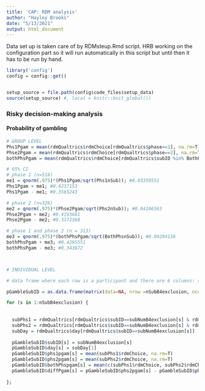 ```yaml
---
title: 'CAP: RDM analysis'
author: "Hayley Brooks"
date: "5/13/2021"
output: html_document
---
```


Data set up is taken care of by RDMsteup.Rmd script. HRB working on the configuration part so it will run automatically in this script but until then it has to be run by hand.
```r

library('config')
config = config::get()


setup_source = file.path(config$code_files$setup_data)
source(setup_source) #, local = knitr::knit_global())

```


### Risky decision-making analysis
#### Probability of gambling
```r
# GROUP LEVEL
Phs1Pgam = mean(rdmQualtrics$rdmChoice[rdmQualtrics$phase==1], na.rm=T); # phase 1 pgamble = 0.3901198
Phse2Pgam = mean(rdmQualtrics$rdmChoice[rdmQualtrics$phase==2], na.rm=T); # phase 2 pgamble = 0.3783025
bothPhsPgam = mean(rdmQualtrics$rdmChoice[rdmQualtrics$subID %in% BothPhsSubIDs], na.rm=T); # pgamble across participants who completed both phase 1 and phase (n=313) = 0.3867135

# 95% CI
# phase 1 (n=518)
me1 = qnorm(.975)*(Phs1Pgam/sqrt(Phs1nSub)); #0.03359551
Phs1Pgam + me1; #0.4237153
Phs1Pgam - me1; #0.3565243

# phase 2 (n=326)
me2 = qnorm(.975)*(Phse2Pgam/sqrt(Phs2nSub)); #0.04106563
Phse2Pgam + me2; #0.4193681
Phse2Pgam - me2; #0.3372368

# phase 1 and phase 2 (n = 313)
me3 = qnorm(.975)*(bothPhsPgam/sqrt(BothPhsnSub)); #0.04284156
bothPhsPgam + me3; #0.4295551
bothPhsPgam - me3; #0.343872



# INDIVIDUAL LEVEL

# data frame where each row is a participant and there are 6 columns: {subID, day, phase 1, phase 2, both  phases, diffPgam}. If a participant is not included because they did not complete phase 2 or they were excluded, there will be an NaN in the corresponding  column. "diffPgam" is the difference in probability of gambling between two phases if we have that information for a given participant

pGambleSubID = as.data.frame(matrix(data=NA, nrow =nSubB4exclusion, ncol=6, dimnames=list(c(NULL), c("subID", "day", "phs1pgam","phs2pgam","bothPhspgam", "diffPgam"))))

for (s in 1:nSubB4exclusion) {
  
  
  subPhs1 = rdmQualtrics[rdmQualtrics$subID==subNumB4exclusion[s] & rdmQualtrics$phase==1,rdmColumns];
  subPhs2 = rdmQualtrics[rdmQualtrics$subID==subNumB4exclusion[s] & rdmQualtrics$phase==2,rdmColumns];
  subDay = rdmQualtrics$day[rdmQualtrics$subID==subNumB4exclusion[s]]
  
  pGambleSubID$subID[s] = subNumB4exclusion[s]
  pGambleSubID$day[s] = subDay[1]
  pGambleSubID$phs1pgam[s] = mean(subPhs1$rdmChoice, na.rm=T)
  pGambleSubID$phs2pgam[s] = mean(subPhs2$rdmChoice, na.rm=T)
  pGambleSubID$bothPhspgam[s] = mean(c(subPhs1$rdmChoice, subPhs2$rdmChoice), na.rm=T)
  pGambleSubID$diffPgam[s] = pGambleSubID$phs2pgam[s] - pGambleSubID$phs1pgam[s]
 
};

```

